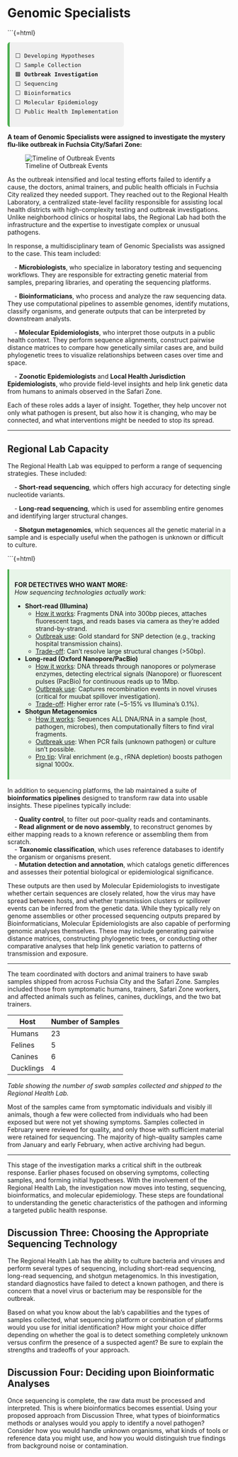 # Genomic Specialists

```{=html}
<div style="font-family:monospace; font-size: 0.9em; background:#f0f0f0; border-left: 5px solid #4CAF50; padding: 0.75em 1em; margin-top: 1em; border-radius: 6px; width: fit-content;">
⬜ Developing Hypotheses<br>
⬜ Sample Collection<br>
🟩 <strong>Outbreak Investigation</strong><br>
⬜ Sequencing<br>
⬜ Bioinformatics<br>
⬜ Molecular Epidemiology <br>
⬜ Public Health Implementation
</div>


**A team of Genomic Specialists were assigned to investigate the mystery flu-like outbreak in Fuchsia City/Safari Zone:**

![Timeline of Outbreak Events](../images/timeline_genomic_specialists.JPEG)


As the outbreak intensified and local testing efforts failed to identify a cause, the doctors, animal trainers, and public health officials in Fuchsia City realized they needed support. They reached out to the Regional Health Laboratory, a centralized state-level facility responsible for assisting local health districts with high-complexity testing and outbreak investigations. Unlike neighborhood clinics or hospital labs, the Regional Lab had both the infrastructure and the expertise to investigate complex or unusual pathogens.

In response, a multidisciplinary team of Genomic Specialists was assigned to the case. This team included:

&nbsp;&nbsp;&nbsp; - **Microbiologists**, who specialize in laboratory testing and sequencing workflows. They are responsible for extracting genetic material from samples, preparing libraries, and operating the sequencing platforms.

&nbsp;&nbsp;&nbsp; - **Bioinformaticians**, who process and analyze the raw sequencing data. They use computational pipelines to assemble genomes, identify mutations, classify organisms, and generate outputs that can be interpreted by downstream analysts.

&nbsp;&nbsp;&nbsp; - **Molecular Epidemiologists**, who interpret those outputs in a public health context. They perform sequence alignments, construct pairwise distance matrices to compare how genetically similar cases are, and build phylogenetic trees to visualize relationships between cases over time and space.

&nbsp;&nbsp;&nbsp; - **Zoonotic Epidemiologists** and **Local Health Jurisdiction Epidemiologists**, who provide field-level insights and help link genetic data from humans to animals observed in the Safari Zone.

Each of these roles adds a layer of insight. Together, they help uncover not only what pathogen is present, but also how it is changing, who may be connected, and what interventions might be needed to stop its spread.

---

## Regional Lab Capacity 

The Regional Health Lab was equipped to perform a range of sequencing strategies. These included:

&nbsp;&nbsp;&nbsp; - **Short-read sequencing**, which offers high accuracy for detecting single nucleotide variants.

&nbsp;&nbsp;&nbsp; - **Long-read sequencing**, which is used for assembling entire genomes and identifying larger structural changes.

&nbsp;&nbsp;&nbsp; - **Shotgun metagenomics**, which sequences all the genetic material in a sample and is especially useful when the pathogen is unknown or difficult to culture.

```{=html}
<div style="background:#E8F5E9; padding:12px; border-left:4px solid #4CAF50; margin:16px 0;">
<strong>FOR DETECTIVES WHO WANT MORE:</strong>  
<em>How sequencing technologies actually work:</em>  

- **Short-read (Illumina)**  
  - <u>How it works</u>: Fragments DNA into 300bp pieces, attaches fluorescent tags, and reads bases via camera as they're added strand-by-strand.  
  - <u>Outbreak use</u>: Gold standard for SNP detection (e.g., tracking hospital transmission chains).  
  - <u>Trade-off</u>: Can't resolve large structural changes (>50bp).  

- **Long-read (Oxford Nanopore/PacBio)**  
  - <u>How it works</u>: DNA threads through nanopores or polymerase enzymes, detecting electrical signals (Nanopore) or fluorescent pulses (PacBio) for continuous reads up to 1Mbp.  
  - <u>Outbreak use</u>: Captures recombination events in novel viruses (critical for muubat spillover investigation).  
  - <u>Trade-off</u>: Higher error rate (~5-15% vs Illumina's 0.1%).  

- **Shotgun Metagenomics**  
  - <u>How it works</u>: Sequences ALL DNA/RNA in a sample (host, pathogen, microbes), then computationally filters to find viral fragments.  
  - <u>Outbreak use</u>: When PCR fails (unknown pathogen) or culture isn't possible.
  - <u>Pro tip</u>: Viral enrichment (e.g., rRNA depletion) boosts pathogen signal 1000x.  
</div>

In addition to sequencing platforms, the lab maintained a suite of **bioinformatics pipelines** designed to transform raw data into usable insights. These pipelines typically include:

&nbsp;&nbsp;&nbsp; - **Quality control**, to filter out poor-quality reads and contaminants.  
&nbsp;&nbsp;&nbsp; - **Read alignment or de novo assembly**, to reconstruct genomes by either mapping reads to a known reference or assembling them from scratch.  
&nbsp;&nbsp;&nbsp; - **Taxonomic classification**, which uses reference databases to identify the organism or organisms present.  
&nbsp;&nbsp;&nbsp; - **Mutation detection and annotation**, which catalogs genetic differences and assesses their potential biological or epidemiological significance.  

These outputs are then used by Molecular Epidemiologists to investigate whether certain sequences are closely related, how the virus may have spread between hosts, and whether transmission clusters or spillover events can be inferred from the genetic data. While they typically rely on genome assemblies or other processed sequencing outputs prepared by Bioinformaticians, Molecular Epidemiologists are also capable of performing genomic analyses themselves. These may include generating pairwise distance matrices, constructing phylogenetic trees, or conducting other comparative analyses that help link genetic variation to patterns of transmission and exposure.

---

The team coordinated with doctors and animal trainers to have swab samples shipped from across Fuchsia City and the Safari Zone. Samples included those from symptomatic humans, trainers, Safari Zone workers, and affected animals such as felines, canines, ducklings, and the two bat trainers.

| Host      | Number of Samples |
|-----------|-------------------|
| Humans    | 23                |
| Felines   | 5                 |
| Canines   | 6                 |
| Ducklings | 4                 |

*Table showing the number of swab samples collected and shipped to the Regional Health Lab.*

Most of the samples came from symptomatic individuals and visibly ill animals, though a few were collected from individuals who had been exposed but were not yet showing symptoms. Samples collected in February were reviewed for quality, and only those with sufficient material were retained for sequencing. The majority of high-quality samples came from January and early February, when active archiving had begun.

---

This stage of the investigation marks a critical shift in the outbreak response. Earlier phases focused on observing symptoms, collecting samples, and forming initial hypotheses. With the involvement of the Regional Health Lab, the investigation now moves into testing, sequencing, bioinformatics, and molecular epidemiology. These steps are foundational to understanding the genetic characteristics of the pathogen and informing a targeted public health response.

## Discussion Three: Choosing the Appropriate Sequencing Technology

The Regional Health Lab has the ability to culture bacteria and viruses and perform several types of sequencing, including short-read sequencing, long-read sequencing, and shotgun metagenomics. In this investigation, standard diagnostics have failed to detect a known pathogen, and there is concern that a novel virus or bacterium may be responsible for the outbreak.

Based on what you know about the lab’s capabilities and the types of samples collected, what sequencing platform or combination of platforms would you use for initial identification? How might your choice differ depending on whether the goal is to detect something completely unknown versus confirm the presence of a suspected agent? Be sure to explain the strengths and tradeoffs of your approach.

## Discussion Four: Deciding upon Bioinformatic Analyses

Once sequencing is complete, the raw data must be processed and interpreted. This is where bioinformatics becomes essential. Using your proposed approach from Discussion Three, what types of bioinformatics methods or analyses would you apply to identify a novel pathogen? Consider how you would handle unknown organisms, what kinds of tools or reference data you might use, and how you would distinguish true findings from background noise or contamination.
